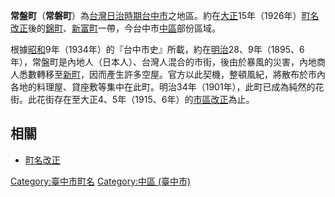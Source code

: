 {{expand|time=2010-08-03T01:33:32+00:00}}
{{japanese|japanese=常盤町/常磐町|kana=|romaji=}}
'''常盤町'''（'''常磐町'''）為[[台灣日治時期|台灣日治時期]][[台中市|台中市]]之地區。約在[[大正|大正]]15年（1926年）[[町名改正|町名改正]]後的[[錦町_(台中市)|錦町]]、[[新富町|新富町]]一帶，今台中市[[中區_(台中市)|中區]]部份區域。

根據[[昭和|昭和]]9年（1934年）的『台中市史』所載，約在[[明治|明治]]28、9年（1895、6年），常盤町是內地人（日本人）、台灣人混合的市街，後由於暴風的災害，內地商人悉數轉移至[[新町|新町]]，因而產生許多空屋。官方以此契機，整頓風紀，將散布於市內各地的料理屋、貸座敷等集中在此町。明治34年（1901年），此町已成為純然的花街。此花街存在至大正4、5年（1915、6年）的[[市區改正|市區改正]]為止。

==相關==
*[[町名改正|町名改正]]

[[Category:臺中市町名|Category:臺中市町名]]
[[Category:中區_(臺中市)|Category:中區 (臺中市)]]